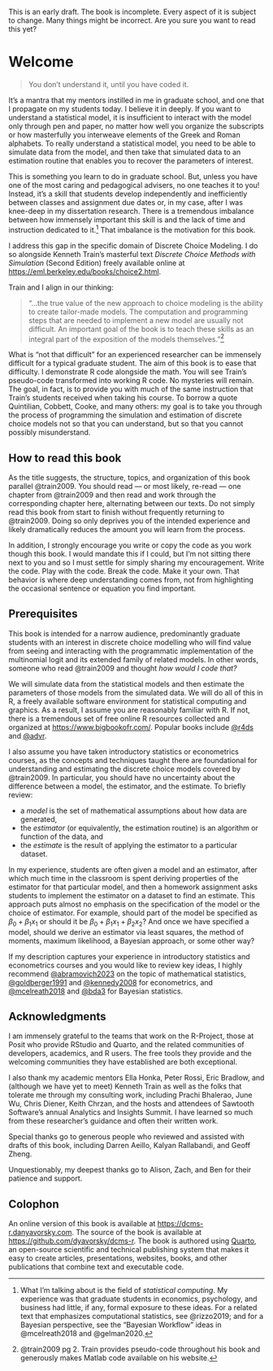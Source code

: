 
::: {.callout-warning}
This is an early draft. The book is incomplete. Every aspect of it is subject to change. Many things might be incorrect. Are you sure you want to read this yet?
:::

# Welcome {.unnumbered}

> You don't understand it, until you have coded it.

It's a mantra that my mentors instilled in me in graduate school, and one that I propagate on my students today. I believe it in deeply. If you want to understand a statistical model, it is insufficient to interact with the model only through pen and paper, no matter how well you organize the subscripts or how masterfully you interweave elements of the Greek and Roman alphabets. To really understand a statistical model, you need to be able to simulate data from the model, and then take that simulated data to an estimation routine that enables you to recover the parameters of interest. 

This is something you learn to do in graduate school. But, unless you have one of the most caring and pedagogical advisers, no one teaches it to you! Instead, it's a skill that students develop independently and inefficiently between classes and assignment due dates or, in my case, after I was knee-deep in my dissertation research. There is a tremendous imbalance between how immensely important this skill is and the lack of time and instruction dedicated to it.[^1] That imbalance is the motivation for this book.

I address this gap in the specific domain of Discrete Choice Modeling. I do so alongside Kenneth Train's masterful text _Discrete Choice Methods with Simulation_ (Second Edition) freely available online at <https://eml.berkeley.edu/books/choice2.html>. 

Train and I align in our thinking: 

> "...the true value of the new approach to choice modeling is the ability to create tailor-made models. The computation and programming steps that are needed to implement a new model are usually not difficult. An important goal of the book is to teach these skills as an integral part of the exposition of the models themselves."[^2] 

What is "not that difficult" for an experienced researcher can be immensely difficult for a typical graduate student. The aim of this book is to ease that difficulty. I demonstrate R code alongside the math. You will see Train's pseudo-code transformed into working R code. No mysteries will remain. The goal, in fact, is to provide you with much of the same instruction that Train's students received when taking his course. To borrow a quote Quintilian, Cobbett, Cooke, and many others: my goal is to take you through the process of programming the simulation and estimation of discrete choice models not so that you can understand, but so that you cannot possibly misunderstand.

[^1]: What I'm talking about is the field of _statistical computing_. My experience was that graduate students in economics, psychology, and business had little, if any, formal exposure to these ideas. For a related text that emphasizes computational statistics, see @rizzo2019; and for a Bayesian perspective, see the "Bayesian Workflow" ideas in @mcelreath2018 and @gelman2020.

[^2]: @train2009 pg 2. Train provides pseudo-code throughout his book and generously makes Matlab code available on his website.

## How to read this book

As the title suggests, the structure, topics, and organization of this book parallel @train2009. You should read --- or most likely, re-read --- one chapter from @train2009 and then read and work through the corresponding chapter here, alternating between our texts. Do not simply read this book from start to finish without frequently returning to @train2009. Doing so only deprives you of the intended experience and likely dramatically reduces the amount you will learn from the process. 

In addition, I strongly encourage you write or copy the code as you work though this book. I would mandate this if I could, but I'm not sitting there next to you and so I must settle for simply sharing my encouragement. Write the code. Play with the code. Break the code. Make it your own. That behavior is where deep understanding comes from, not from highlighting the occasional sentence or equation you find important.

## Prerequisites

This book is intended for a narrow audience, predominantly graduate students with an interest in discrete choice modelling who will find value from seeing and interacting with the programmatic implementation of the multinomial logit and its extended family of related models. In other words, someone who read @train2009 and thought _how would I code that?_

We will simulate data from the statistical models and then estimate the parameters of those models from the simulated data. We will do all of this in R, a freely available software environment for statistical computing and graphics. As a result, I assume you are reasonably familiar with R. If not, there is a tremendous set of free online R resources collected and organized at <https://www.bigbookofr.com/>. Popular books include [@r4ds](https://r4ds.hadley.nz/) and [@advr](https://adv-r.hadley.nz/).

I also assume you have taken introductory statistics or econometrics courses, as the concepts and techniques taught there are foundational for understanding and estimating the discrete choice models covered by @train2009. In particular, you should have no uncertainty about the difference between a model, the estimator, and the estimate. To briefly review: 

 - a _model_ is the set of mathematical assumptions about how data are generated, 
 - the _estimator_ (or equivalently, the estimation routine) is an algorithm or function of the data, and
 - the _estimate_ is the result of applying the estimator to a particular dataset.

In my experience, students are often given a model and an estimator, after which much time in the classroom is spent deriving properties of the estimator for that particular model, and then a homework assignment asks students to implement the estimator on a dataset to find an estimate. This approach puts almost no emphasis on the specification of the model or the choice of estimator. For example, should part of the model be specified as $\beta_0 + \beta_1x_1$ or should it be $\beta_0 + \beta_1x_1 + \beta_2x_2$? And once we have specified a model, should we derive an estimator via least squares, the method of moments, maximum likelihood, a Bayesian approach, or some other way?

If my description captures your experience in introductory statistics and econometrics courses and you would like to review key ideas, I highly recommend [@abramovich2023](https://www.routledge.com/Statistical-Theory-A-Concise-Introduction/Abramovich-Ritov/p/book/9781032007458) on the topic of mathematical statistics, [@goldberger1991](https://www.hup.harvard.edu/books/9780674175440) and [@kennedy2008](https://www.wiley.com/en-us/A+Guide+to+Econometrics,+6th+Edition-p-9781405182584) for econometrics, and [@mcelreath2018](https://xcelab.net/rm/statistical-rethinking/) and [@bda3](https://www.routledge.com/Bayesian-Data-Analysis/Gelman-Carlin-Stern-Dunson-Vehtari-Rubin/p/book/9781439840955) for Bayesian statistics.


## Acknowledgments

I am immensely grateful to the teams that work on the R-Project, those at Posit who provide RStudio and Quarto, and the related communities of developers, academics, and R users. The free tools they provide and the welcoming communities they have established are both exceptional.

I also thank my academic mentors Ella Honka, Peter Rossi, Eric Bradlow, and (although we have yet to meet) Kenneth Train as well as the folks that tolerate me through my consulting work, including Prachi Bhalerao, June Wu, Chris Diener, Keith Chrzan, and the hosts and attendees of Sawtooth Software's annual Analytics and Insights Summit. I have learned so much from these researcher's guidance and often their written work. 

Special thanks go to generous people who reviewed and assisted with drafts of this book, including Darren Aeillo, Kalyan Rallabandi, and Geoff Zheng.

Unquestionably, my deepest thanks go to Alison, Zach, and Ben for their patience and support.

## Colophon

An online version of this book is available at <https://dcms-r.danyavorsky.com>. The source of the book is available at <https://github.com/dyavorsky/dcms-r>. The book is authored using [Quarto](https://quarto.org), an open-source scientific and technical publishing system that makes it easy to create articles, presentations, websites, books, and other publications that combine text and executable code.
